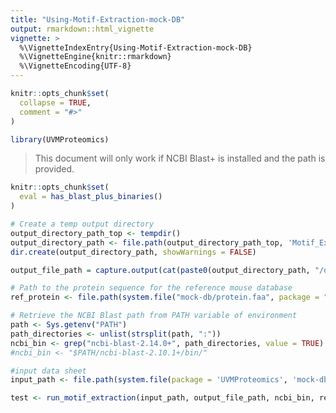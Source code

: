 ```yaml
---
title: "Using-Motif-Extraction-mock-DB"
output: rmarkdown::html_vignette
vignette: >
  %\VignetteIndexEntry{Using-Motif-Extraction-mock-DB}
  %\VignetteEngine{knitr::rmarkdown}
  %\VignetteEncoding{UTF-8}
---
```


```r
knitr::opts_chunk$set(
  collapse = TRUE,
  comment = "#>"
)
```

```r
library(UVMProteomics)
```

> This document will only work if NCBI Blast+ is installed and the path is provided.

```r
knitr::opts_chunk$set(
  eval = has_blast_plus_binaries()
)
```

```r
# Create a temp output directory
output_directory_path_top <- tempdir()
output_directory_path <- file.path(output_directory_path_top, 'Motif_Extraction_Test')
dir.create(output_directory_path, showWarnings = FALSE)

output_file_path = capture.output(cat(paste0(output_directory_path, "/output.csv")))

# Path to the protein sequence for the reference mouse database 
ref_protein <- file.path(system.file("mock-db/protein.faa", package = "UVMProteomics"))

# Retrieve the NCBI Blast path from PATH variable of environment
path <- Sys.getenv("PATH")
path_directories <- unlist(strsplit(path, ":"))
ncbi_bin <- grep("ncbi-blast-2.14.0+", path_directories, value = TRUE)
#ncbi_bin <- "$PATH/ncbi-blast-2.10.1+/bin/"

#input data sheet
input_path <- file.path(system.file(package = 'UVMProteomics', 'mock-db/mock-db-testFile.xlsx'))

test <- run_motif_extraction(input_path, output_file_path, ncbi_bin, ref_protein)
```
